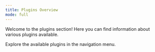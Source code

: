 ```yaml
---
title: Plugins Overview
mode: full
---
```


Welcome to the plugins section! Here you can find information about various plugins available.

Explore the available plugins in the navigation menu.
